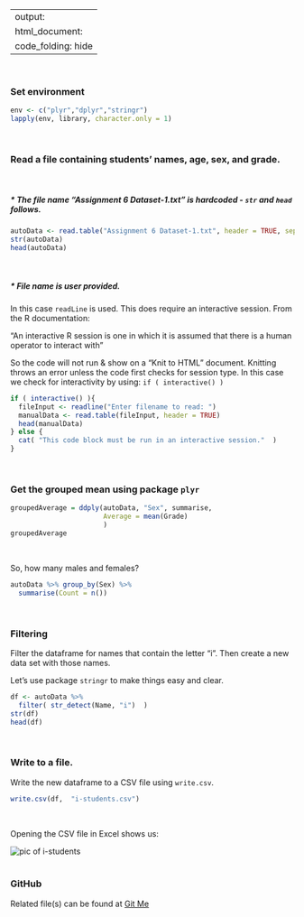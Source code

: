 
---
output:
    html_document:
        code_folding: hide 
---
<br>


### Set environment
```r
env <- c("plyr","dplyr","stringr")
lapply(env, library, character.only = 1)
```
<br>

### Read a file containing students' names, age, sex, and grade.
<br>

##### * The file name "Assignment 6 Dataset-1.txt" is hardcoded - `str` and `head` follows.

```r
autoData <- read.table("Assignment 6 Dataset-1.txt", header = TRUE, sep = ",")
str(autoData)
head(autoData)
```
<br>

##### * File name is user provided.

In this case `readLine` is used. This does require an interactive session. 
From the R documentation:    

"An interactive R session is one in which it is 
assumed that there is a human operator to interact with"

So the code will not run & show on a "Knit to HTML" document. Knitting 
throws an error unless the code first checks for session type.
In this case we check for interactivity by using: `if ( interactive() )`

```r
if ( interactive() ){
  fileInput <- readline("Enter filename to read: ")
  manualData <- read.table(fileInput, header = TRUE)
  head(manualData)
} else {
  cat( "This code block must be run in an interactive session."  )
}
```
<br>

### Get the grouped mean using package `plyr`

```r
groupedAverage = ddply(autoData, "Sex", summarise,
                       Average = mean(Grade)
                       )
groupedAverage
```
<br>

So, how many males and females?

```r
autoData %>% group_by(Sex) %>%
  summarise(Count = n())
```
<br>

### Filtering

Filter the dataframe for names that contain the letter "i". Then 
create a new data set with those names. 

Let's use package `stringr` to make things easy and clear.

```r
df <- autoData %>%
  filter( str_detect(Name, "i")  )
str(df)
head(df)
```
<br>


### Write to a file.

Write the new dataframe to a CSV file using `write.csv`.

```r
write.csv(df,  "i-students.csv")

```
<br>

Opening the CSV file in Excel shows us:  

![pic of i-students](i-students.png)
<br><br>


### GitHub
Related file(s) can be found at <a href="https://github.com/eltownes/USF-LIS4370/tree/master/Module%208">Git Me</a>
<br><br>

